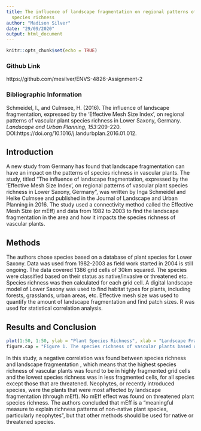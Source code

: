 ```yaml
---
title: The influence of landscape fragmentation on regional patterns of vascular plant
  species richness
author: "Madison Silver"
date: "29/09/2020"
output: html_document
---
```


```r
knitr::opts_chunk$set(echo = TRUE)
```

### Github Link

https://github.com/mesilver/ENVS-4826-Assignment-2

### Bibliographic Information

Schmeidel, I., and Culmsee, H. (2016). The influence of landscape fragmentation, expressed by the ‘Effective
Mesh Size Index’, on regional patterns of vascular plant species
richness in Lower Saxony, Germany. *Landscape and Urban Planning, 153*:209-220. DOI:https://doi.org/10.1016/j.landurbplan.2016.01.012. 

## Introduction

A new study from Germany has found that landscape fragmentation can have an impact on the patterns of species richness in vascular plants. The study, titled "The influence of landscape fragmentation, expressed by the ‘Effective
Mesh Size Index’, on regional patterns of vascular plant species
richness in Lower Saxony, Germany", was written by Inga Schmeidel and Heike Culmsee and published in the Journal of Landscape and Urban Planning in 2016. The study used a connectivity method called the Effective Mesh Size (or mEff) and data from 1982 to 2003 to find the landscape fragmentation in the area and how it impacts the species richness of vascular plants.

## Methods

The authors chose species based on a database of plant species for Lower Saxony. Data was used from 1982-2003 as field work started in 2004 is still ongoing. The data covered 1386 grid cells of 30km squared. The species were classified based on their status as native/invasive or threatened etc. Species richness was then calculated for each grid cell. A digital landscape model of Lower Saxony was used to find habitat types for plants, including forests, grasslands, urban areas, etc. Effective mesh size was used to quantify the amount of landscape fragmentation and find patch sizes. R was used for statistical correlation analysis.

## Results and Conclusion

```r
plot(1:50, 1:50, ylab = "Plant Species Richness", xlab = "Landscape Fragmentation")
figure.cap = "Figure 1. The species richness of vascular plants based on the fragmentation of the landscape."
```

In this study, a negative correlation was found between species richness and landscape fragmentation , which means that the highest species richness of vascular plants was found to be in highly fragmented grid cells and the lowest species richness was in less fragmented cells, for all species except those that are threatened. Neophytes, or recently introduced species, were the plants that were most affected by landscape fragmentation (through mEff). No mEff effect was found on threatened plant species richness. The authors concluded that mEff is a "meaningful measure to explain richness patterns of non-native plant species, particularly neophytes", but that other methods should be used for native or threatened species.


